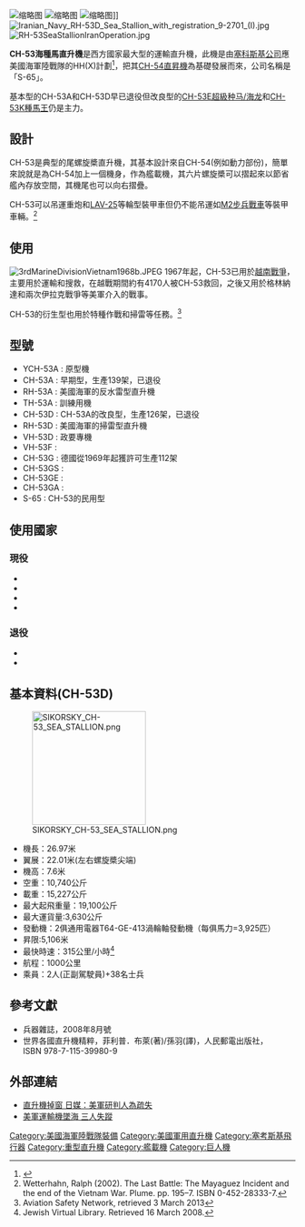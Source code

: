 {{Infobox Aircraft
|name = CH-53海種馬直升機
|image = Image:Sikorsky CH-53 84+97 (17707859408).jpg
|caption  = 圖為德國空軍的CH-53G直升機
|type = 重型運輸直升機
|manufacturer = 塞科斯基公司
|national origin= [[美國|美國]]
|first flight = 1966年
|primary user = 美國海軍陸戰隊
|developed from=
 |variants with their own articles=[[MH-53直升機|HH-53 超級快樂綠巨人/MH-53J 低空鋪路者]]
 |developed into= [[CH-53E直升機|CH-53E超級种马/ MH-53E海龙]] 
}}

[[File:Sikorsky_CH53_cockpit_pic3.JPG|缩略图]]
[[File:CH-53D_Sea_Stallion.jpg|缩略图]]
[[File:CH-53D_Sea_Stallion_spewing_flares.jpg|缩略图]]]]
[[File:Iranian_Navy_RH-53D_Sea_Stallion_with_registration_9-2701_(I).jpg|right]]
[[File:RH-53SeaStallionIranOperation.jpg|thumb]]

'''CH-53海種馬直升機'''是西方國家最大型的運輸直升機，此機是由[[西科斯基飞机公司|塞科斯基公司]]應美國海軍陸戰隊的HH(X)計劃<ref>{{cite web|title=美軍史上最強直昇機 「種馬王」陸戰隊服役|url=https://www.epochtimes.com.tw/n249107/%E7%BE%8E%E8%BB%8D%E5%8F%B2%E4%B8%8A%E6%9C%80%E5%BC%B7%E7%9B%B4%E6%98%87%E6%A9%9F-%E7%A8%AE%E9%A6%AC%E7%8E%8B%E9%99%B8%E6%88%B0%E9%9A%8A%E6%9C%8D%E5%BD%B9--.html|publisher=阿波羅新聞網|accessdate=2018-10-09|archive-date=2018-10-10|archive-url=https://web.archive.org/web/20181010095337/https://www.epochtimes.com.tw/n249107/%E7%BE%8E%E8%BB%8D%E5%8F%B2%E4%B8%8A%E6%9C%80%E5%BC%B7%E7%9B%B4%E6%98%87%E6%A9%9F-%E7%A8%AE%E9%A6%AC%E7%8E%8B%E9%99%B8%E6%88%B0%E9%9A%8A%E6%9C%8D%E5%BD%B9--.html|dead-url=no}}</ref>，把其[[CH-54直昇機|CH-54直昇機]]為基礎發展而來，公司名稱是「S-65」。

基本型的CH-53A和CH-53D早已退役但改良型的[[CH-53E直升機|CH-53E超級种马/海龙]]和[[CH-53K直升機|CH-53K種馬王]]仍是主力。

==設計==
CH-53是典型的尾螺旋槳直升機，其基本設計來自CH-54(例如動力部份)，簡單來說就是為CH-54加上一個機身，作為艦載機，其六片螺旋槳可以摺起來以節省艦內存放空間，其機尾也可以向右摺疊。

CH-53可以吊運重炮和[[LAV-25裝甲車|LAV-25]]等輪型裝甲車但仍不能吊運如[[M2布雷德利|M2步兵戰車]]等裝甲車輛。<ref>Wetterhahn, Ralph (2002). The Last Battle: The Mayaguez Incident and the end of the Vietnam War. Plume. pp. 195–7. ISBN 0-452-28333-7.</ref>

==使用==
[[File:3rdMarineDivisionVietnam1968b.JPEG|thumb]]
1967年起，CH-53已用於[[越南戰爭|越南戰爭]]，主要用於運輸和搜救，在越戰期間約有4170人被CH-53救回，之後又用於格林納達和兩次伊拉克戰爭等美軍介入的戰事。

CH-53的衍生型也用於特種作戰和掃雷等任務。<ref>Aviation Safety Network, retrieved 3 March 2013</ref>

==型號==
*YCH-53A : 原型機
*CH-53A : 早期型，生產139架，已退役
*RH-53A : 美國海軍的反水雷型直升機
*TH-53A : 訓練用機
*CH-53D : CH-53A的改良型，生產126架，已退役
*RH-53D : 美國海軍的掃雷型直升機
*VH-53D : 政要專機
*VH-53F :
*CH-53G : 德國從1969年起獲許可生產112架
*CH-53GS : 
*CH-53GE : 
*CH-53GA : 
*S-65 : CH-53的民用型

==使用國家==
===現役===
*{{Flag|Iran}}
*{{Flag|Israel}}
*{{Flag|Mexico}}
*{{Flag|Germany}}
===退役===
*{{Flag|Austria}}
*{{Flag|United States}}
==基本資料(CH-53D)==
[[File:SIKORSKY_CH-53_SEA_STALLION.png|200px]]

* 機長：26.97米
* 翼展：22.01米(左右螺旋槳尖端)
* 機高：7.6米
* 空重：10,740公斤
* 載重：15,227公斤
* 最大起飛重量：19,100公斤
* 最大運貨量:3,630公斤
* 發動機：2俱通用電器T64-GE-413渦輪軸發動機（每俱馬力=3,925匹）
* 昇限:5,106米
* 最快時速：315公里/小時<ref>Jewish Virtual Library. Retrieved 16 March 2008.</ref>
* 航程：1000公里
* 乘員：2人(正副駕駛員)+38名士兵

==參考文獻==
*兵器雜誌，2008年8月號
*世界各國直升機精粹，菲利普．布萊(著)/孫羽(譯)，人民郵電出版社，ISBN 978-7-115-39980-9
{{reflist}}

== 外部連結 ==
*[http://www.cna.com.tw/news/aopl/201712180037.aspx 直升機掉窗 日媒：美軍研判人為疏失]{{Wayback|url=http://www.cna.com.tw/news/aopl/201712180037.aspx |date=20181010095426 }}
*[http://news.ltn.com.tw/news/world/paper/1154270 美軍運輸機墜海 三人失蹤]{{Wayback|url=http://news.ltn.com.tw/news/world/paper/1154270 |date=20181010095448 }}

{{Sikorsky Aircraft}}
{{commons|Category:Sikorsky CH-53 Sea Stallion}}

[[Category:美國海軍陸戰隊裝備|Category:美國海軍陸戰隊裝備]]
[[Category:美國軍用直升機|Category:美國軍用直升機]]
[[Category:塞考斯基飛行器|Category:塞考斯基飛行器]]
[[Category:重型直升機|Category:重型直升機]]
[[Category:艦載機|Category:艦載機]]
[[Category:巨人機|Category:巨人機]]